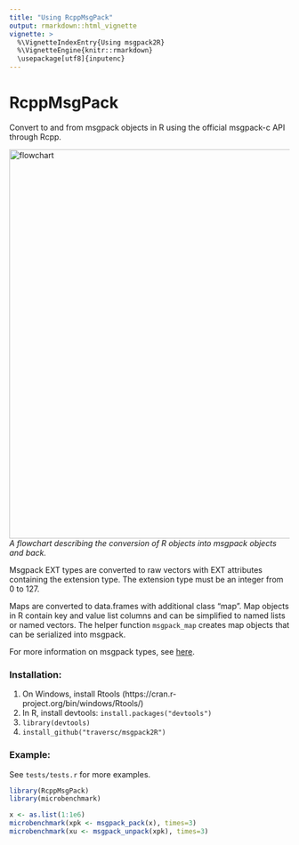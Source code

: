 ---
title: "Using RcppMsgPack"
output: rmarkdown::html_vignette
vignette: >
  %\VignetteIndexEntry{Using msgpack2R}
  %\VignetteEngine{knitr::rmarkdown}
  \usepackage[utf8]{inputenc}
---

# RcppMsgPack
Convert to and from msgpack objects in R using the official msgpack-c API through Rcpp.

![flowchart](msgpack_flowchart.png "Conversion flowchart"){width=700px}
*A flowchart describing the conversion of R objects into msgpack objects and back.*

Msgpack EXT types are converted to raw vectors with EXT attributes containing the extension type.  The extension type must be an integer from 0 to 127.  

Maps are converted to data.frames with additional class "map".  Map objects in R contain key and value list columns and can be simplified to named lists or named vectors.  The helper function `msgpack_map` creates map objects that can be serialized into msgpack.  

For more information on msgpack types, see [here](https://github.com/msgpack/msgpack/blob/master/spec.md).  

### Installation:
1. On Windows, install Rtools (https://cran.r-project.org/bin/windows/Rtools/)
2. In R, install devtools: `install.packages("devtools")`
3. `library(devtools)`
4. `install_github("traversc/msgpack2R")`

### Example:
See `tests/tests.r` for more examples.  
```{r}
library(RcppMsgPack)
library(microbenchmark)

x <- as.list(1:1e6)
microbenchmark(xpk <- msgpack_pack(x), times=3)
microbenchmark(xu <- msgpack_unpack(xpk), times=3)
```